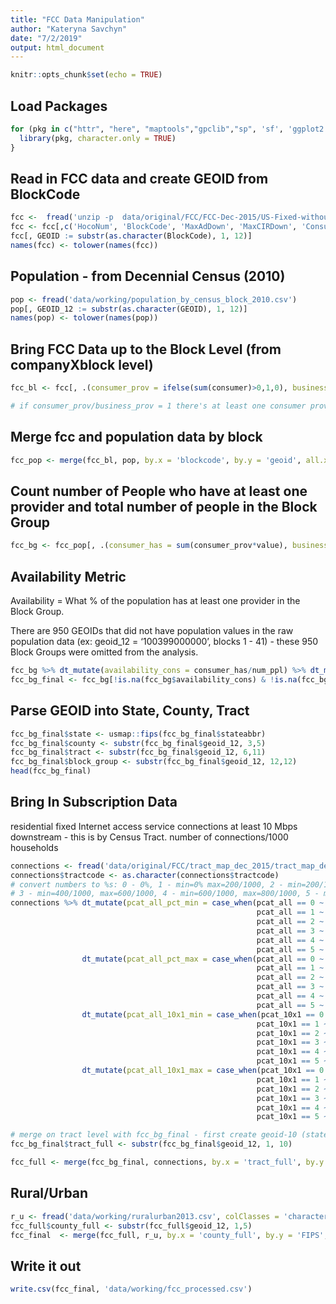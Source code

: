```yaml
---
title: "FCC Data Manipulation"
author: "Kateryna Savchyn"
date: "7/2/2019"
output: html_document
---
```


```r
knitr::opts_chunk$set(echo = TRUE)
```

## Load Packages
```r
for (pkg in c("httr", "here", "maptools","gpclib","sp", 'sf', 'ggplot2', 'ggmap', 'osmdata', 'tidyverse', 'tigris', 'acs', 'data.table', 'maditr', 'viridis', 'ggplot2', 'usmap')) {
  library(pkg, character.only = TRUE)
}
```

## Read in FCC data and create GEOID from BlockCode
```r
fcc <-  fread('unzip -p  data/original/FCC/FCC-Dec-2015/US-Fixed-without-Satellite-Dec2015.zip')
fcc <- fcc[,c('HocoNum', 'BlockCode', 'MaxAdDown', 'MaxCIRDown', 'Consumer', 'Business', 'StateAbbr')]
fcc[, GEOID := substr(as.character(BlockCode), 1, 12)] 
names(fcc) <- tolower(names(fcc))
```

## Population - from Decennial Census (2010)
```r
pop <- fread('data/working/population_by_census_block_2010.csv')
pop[, GEOID_12 := substr(as.character(GEOID), 1, 12)] 
names(pop) <- tolower(names(pop))
```

## Bring FCC Data up to the Block Level (from companyXblock level)
```r
fcc_bl <- fcc[, .(consumer_prov = ifelse(sum(consumer)>0,1,0), business_prov = ifelse(sum(business)>0,1,0), maxaddown = max(maxaddown), maxcirdown = max(maxcirdown), stateabbr = max(stateabbr), num_companies = length(unique(hoconum))), .(blockcode)]

# if consumer_prov/business_prov = 1 there's at least one consumer provider in the block
```

## Merge fcc and population data by block
```r
fcc_pop <- merge(fcc_bl, pop, by.x = 'blockcode', by.y = 'geoid', all.x = TRUE, all.y = FALSE)
```

## Count number of People who have at least one provider and total number of people in the Block Group
```r
fcc_bg <- fcc_pop[, .(consumer_has = sum(consumer_prov*value), business_has = sum(business_prov*value), maxaddown = max(maxaddown), maxcirdown = max(maxcirdown), stateabbr = max(stateabbr), num_ppl = sum(value)), .(geoid_12)]
```

## Availability Metric
Availability = What % of the population has at least one provider in the Block Group. 

There are 950 GEOIDs that did not have population values in the raw population data (ex: geoid_12 = '100399000000', blocks 1 - 41) - these 950 Block Groups were omitted from the analysis.
```r
fcc_bg %>% dt_mutate(availability_cons = consumer_has/num_ppl) %>% dt_mutate(availability_bus = business_has/num_ppl) # 222537
fcc_bg_final <- fcc_bg[!is.na(fcc_bg$availability_cons) & !is.na(fcc_bg$availability_bus),] # 221587
```

## Parse GEOID into State, County, Tract
```r
fcc_bg_final$state <- usmap::fips(fcc_bg_final$stateabbr)
fcc_bg_final$county <- substr(fcc_bg_final$geoid_12, 3,5)
fcc_bg_final$tract <- substr(fcc_bg_final$geoid_12, 6,11)
fcc_bg_final$block_group <- substr(fcc_bg_final$geoid_12, 12,12)
head(fcc_bg_final)
```

## Bring In Subscription Data
residential fixed Internet access service connections at least 10 Mbps downstream - this is by Census Tract. number of connections/1000 households

```r
connections <- fread('data/original/FCC/tract_map_dec_2015/tract_map_dec_2015.csv')
connections$tractcode <- as.character(connections$tractcode)
# convert numbers to %s: 0 - 0%, 1 - min=0% max=200/1000, 2 - min=200/1000, max=400/1000, 
# 3 - min=400/1000, max=600/1000, 4 - min=600/1000, max=800/1000, 5 - min=800/1000, max=NA
connections %>% dt_mutate(pcat_all_pct_min = case_when(pcat_all == 0 ~ 0,
                                                       pcat_all == 1 ~ 0,
                                                       pcat_all == 2 ~ 200/1000,
                                                       pcat_all == 3 ~ 400/1000,
                                                       pcat_all == 4 ~ 600/1000,
                                                       pcat_all == 5 ~ 800/1000)) %>%
                dt_mutate(pcat_all_pct_max = case_when(pcat_all == 0 ~ 0,
                                                       pcat_all == 1 ~ 200/1000,
                                                       pcat_all == 2 ~ 400/1000,
                                                       pcat_all == 3 ~ 600/1000,
                                                       pcat_all == 4 ~ 800/1000,
                                                       pcat_all == 5 ~ 1)) %>%
                dt_mutate(pcat_all_10x1_min = case_when(pcat_10x1 == 0 ~ 0,
                                                       pcat_10x1 == 1 ~ 0,
                                                       pcat_10x1 == 2 ~ 200/1000,
                                                       pcat_10x1 == 3 ~ 400/1000,
                                                       pcat_10x1 == 4 ~ 600/1000,
                                                       pcat_10x1 == 5 ~ 800/1000)) %>%
                dt_mutate(pcat_all_10x1_max = case_when(pcat_10x1 == 0 ~ 0,
                                                       pcat_10x1 == 1 ~ 200/1000,
                                                       pcat_10x1 == 2 ~ 400/1000,
                                                       pcat_10x1 == 3 ~ 600/1000,
                                                       pcat_10x1 == 4 ~ 800/1000,
                                                       pcat_10x1 == 5 ~ 1))

# merge on tract level with fcc_bg_final - first create geoid-10 (state thru tract code)
fcc_bg_final$tract_full <- substr(fcc_bg_final$geoid_12, 1, 10)

fcc_full <- merge(fcc_bg_final, connections, by.x = 'tract_full', by.y = 'tractcode', all.x = TRUE) #221587

```

## Rural/Urban
```r
r_u <- fread('data/working/ruralurban2013.csv', colClasses = 'character')
fcc_full$county_full <- substr(fcc_full$geoid_12, 1,5)
fcc_final  <- merge(fcc_full, r_u, by.x = 'county_full', by.y = 'FIPS', all.x = TRUE, all.y = FALSE)
```

## Write it out
```r
write.csv(fcc_final, 'data/working/fcc_processed.csv')

```



